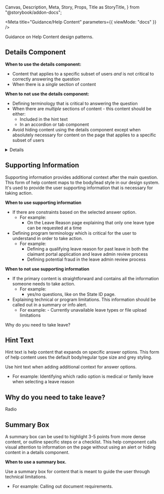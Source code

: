   Canvas,
  Description,
  Meta,
  Story,
  Props,
  Title as StoryTitle,
} from "@storybook/addon-docs";

<Meta title="Guidance/Help Content" parameters={{ viewMode: "docs" }} />

<StoryTitle />
<Description>Guidance on Help Content design patterns.</Description>

## Details Component

**When to use the details component:**

- Content that applies to a specific subset of users _and_ is not critical to correctly answering the question
- When there is a _single_ section of content

**When to not use the details component:**

- Defining terminology that is critical to answering the question
- When there are _multiple_ sections of content - this content should be either:
  - Included in the hint text
  - In an accordion or tab component
- Avoid hiding content using the details component except when absolutely necessary for content on the page that applies to a specific subset of users

<Canvas>
  <Story name="Details">
    <Details label="When will I get paid?">
      Once your application is approved, you can expect your first payment to
      arrive at the beginning of your fourth week of leave, if your leave has
      already started. If your leave starts in the future, you can expect your
      first payment 2-4 weeks after your leave starts. After that, you will
      receive your payments every week.
    </Details>
  </Story>
</Canvas>

## Supporting Information

Supporting information provides additional context after the main question. This form of help content maps to the body/lead style in our design system. It's used to provide the user supporting information that is necessary for taking action.

**When to use supporting information**

- If there are constraints based on the selected answer option.
  - For example:
    - On the Leave Reason page explaining that only one leave type can be requested at a time
- Defining program terminology which is critical for the user to understand in order to take action.
  - For example:
    - Defining a qualifying leave reason for past leave in both the claimant portal application and leave admin review process
    - Defining potential fraud in the leave admin review process

**When to not use supporting information**

- If the primary content is straightforward and contains all the information someone needs to take action.
  - For example:
    - yes/no questions, like on the State ID page.
- Explaining technical or program limitations. This information should be called out in a summary or info alert.
  - For example: - Currently unavailable leave types or file upload limitations

<Canvas>
  <Story name="LeaveReason">
    <FormLabel hint="You can only request one leave at a time.">
      Why do you need to take leave?
    </FormLabel>
  </Story>
</Canvas>

## Hint Text

Hint text is help content that expands on specific answer options. This form of help content uses the default body/regular type size and grey styling.

Use hint text when adding additional context for answer options.

- For example: Identifying which radio option is medical or family leave when selecting a leave reason

<Canvas>
  <Story name="Hint">
    <form className="usa-form">
      <h2>Why do you need to take leave?</h2>
      <InputChoice
        hint="Medical Leave"
        label="I can’t work due to an illness, injury, or pregnancy."
        name="radioFieldName"
        type="radio"
        value="medical"
      />
      <InputChoice
        hint="Family Leave"
        label="I need to bond with my child after birth, adoption, or foster placement."
        name="radioFieldName"
        type="radio"
        value="family"
      >
        Radio
      </InputChoice>
    </form>
  </Story>
</Canvas>

## Summary Box

A summary box can be used to highlight 3-5 points from more dense content, or outline specific steps or a checklist. This help component calls visual attention to information on the page without using an alert or hiding content in a details component.

**When to use a summary box.**

Use a summary box for content that is meant to guide the user through technical limitations.

- For example: Calling out document requirements.

<Canvas>
  <Story name="SummaryBox">
    <DocumentRequirements type="id" />
  </Story>
</Canvas>
